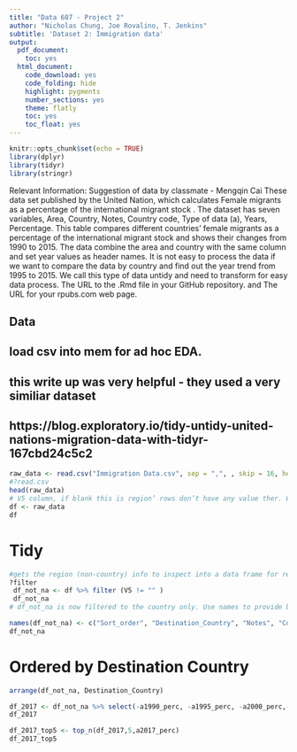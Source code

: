 ```yaml
---
title: "Data 607 - Project 2"
author: "Nicholas Chung, Joe Rovalino, T. Jenkins"
subtitle: 'Dataset 2: Immigration data'
output:
  pdf_document:
    toc: yes
  html_document:
    code_download: yes
    code_folding: hide
    highlight: pygments
    number_sections: yes
    theme: flatly
    toc: yes
    toc_float: yes
---
```



```r
knitr::opts_chunk$set(echo = TRUE)
library(dplyr)
library(tidyr)
library(stringr)
```


Relevant Information:
Suggestion of data by classmate - Mengqin Cai 
These data set published by the United Nation, which calculates Female migrants as a percentage of the international migrant stock . The dataset has seven variables,  Area, Country, Notes, Country code, Type of data (a), Years, Percentage. This table compares different countries' female migrants as a percentage of the international migrant stock and shows their changes from 1990 to 2015. The data combine the area and country with the same column and set year values as header names. It is not easy to process the data if we want to compare the data by country and find out the year trend from 1995 to 2015. We call this type of data untidy and need to transform for easy data process.
The URL to the .Rmd file in your GitHub repository. and
The URL for your rpubs.com web page.



## Data 

## load csv into mem for ad hoc EDA. 
## this write up was very helpful - they used a very similiar dataset
## https://blog.exploratory.io/tidy-untidy-united-nations-migration-data-with-tidyr-167cbd24c5c2

```r
raw_data <- read.csv("Immigration Data.csv", sep = ",", , skip = 16, header = FALSE) #initial tidy on removing first 16 rows of non #counmtry dat
#?read.csv
head(raw_data)
# V5 column, if blank this is region’ rows don’t have any value ther. We will use this to remove the regions and leave the country data for analysis
df <- raw_data
df
```


# Tidy
```r
#gets the region (non-country) info to inspect into a data frame for removal so that we can be left with country data only. 
?filter
 df_not_na <- df %>% filter (V5 != "" )
 df_not_na
# df_not_na is now filtered to the country only. Use names to provide beter column names

names(df_not_na) <- c("Sort_order", "Destination_Country", "Notes", "Country_code", "TypeofData", "a1990_perc", "a1995_perc","a2000_perc","a2005_perc","a2010_perc","a2015_perc","a2017_perc" )
df_not_na
```


# Ordered by Destination Country
``` r
arrange(df_not_na, Destination_Country)

df_2017 <- df_not_na %>% select(-a1990_perc, -a1995_perc, -a2000_perc,-a2005_perc,-a2010_perc ,-a2015_perc)
df_2017

df_2017_top5 <- top_n(df_2017,5,a2017_perc)
df_2017_top5


```
